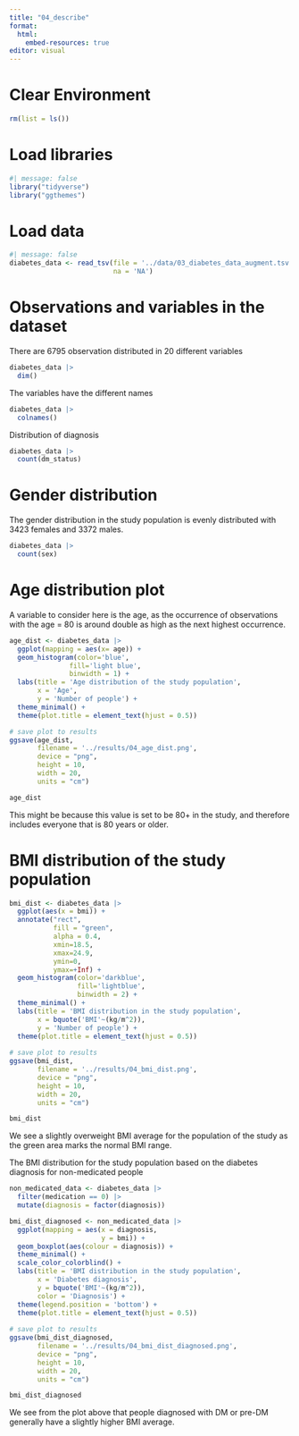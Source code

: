 ```yaml
---
title: "04_describe"
format:
  html:
    embed-resources: true
editor: visual
---
```


# Clear Environment

```r
rm(list = ls())
```

# Load libraries

```r
#| message: false
library("tidyverse")
library("ggthemes")
```

# Load data

```r
#| message: false
diabetes_data <- read_tsv(file = '../data/03_diabetes_data_augment.tsv',
                          na = 'NA')

```

# Observations and variables in the dataset

There are 6795 observation distributed in 20 different variables

```r
diabetes_data |>
  dim()
```

The variables have the different names

```r
diabetes_data |> 
  colnames()
```

Distribution of diagnosis

```r
diabetes_data |>
  count(dm_status)
```

# Gender distribution

The gender distribution in the study population is evenly distributed with 3423 females and 3372 males.

```r
diabetes_data |>
  count(sex)
```

# Age distribution plot

A variable to consider here is the age, as the occurrence of observations with the age = 80 is around double as high as the next highest occurrence.

```r
age_dist <- diabetes_data |> 
  ggplot(mapping = aes(x= age)) +
  geom_histogram(color='blue',
               fill='light blue',
               binwidth = 1) +
  labs(title = 'Age distribution of the study population',
       x = 'Age',
       y = 'Number of people') +
  theme_minimal() +
  theme(plot.title = element_text(hjust = 0.5))

# save plot to results 
ggsave(age_dist, 
       filename = '../results/04_age_dist.png',
       device = "png",
       height = 10, 
       width = 20, 
       units = "cm")

age_dist

```

This might be because this value is set to be 80+ in the study, and therefore includes everyone that is 80 years or older.

# BMI distribution of the study population

```r
bmi_dist <- diabetes_data |>
  ggplot(aes(x = bmi)) +
  annotate("rect", 
           fill = "green", 
           alpha = 0.4, 
           xmin=18.5, 
           xmax=24.9, 
           ymin=0, 
           ymax=+Inf) +
  geom_histogram(color='darkblue', 
                 fill='lightblue', 
                 binwidth = 2) +
  theme_minimal() +
  labs(title = 'BMI distribution in the study population',
       x = bquote('BMI'~(kg/m^2)),
       y = 'Number of people') +
  theme(plot.title = element_text(hjust = 0.5))
  
# save plot to results 
ggsave(bmi_dist, 
       filename = '../results/04_bmi_dist.png',
       device = "png",
       height = 10, 
       width = 20, 
       units = "cm")

bmi_dist
```

We see a slightly overweight BMI average for the population of the study as the green area marks the normal BMI range.

The BMI distribution for the study population based on the diabetes diagnosis for non-medicated people

```r
non_medicated_data <- diabetes_data |>
  filter(medication == 0) |> 
  mutate(diagnosis = factor(diagnosis))

bmi_dist_diagnosed <- non_medicated_data |> 
  ggplot(mapping = aes(x = diagnosis,
                       y = bmi)) +
  geom_boxplot(aes(colour = diagnosis)) +
  theme_minimal() +
  scale_color_colorblind() +
  labs(title = 'BMI distribution in the study population',
       x = 'Diabetes diagnosis',
       y = bquote('BMI'~(kg/m^2)),
       color = 'Diagnosis') +
  theme(legend.position = 'bottom') +
  theme(plot.title = element_text(hjust = 0.5))
  
# save plot to results 
ggsave(bmi_dist_diagnosed, 
       filename = '../results/04_bmi_dist_diagnosed.png',
       device = "png",
       height = 10, 
       width = 20, 
       units = "cm")

bmi_dist_diagnosed
```

We see from the plot above that people diagnosed with DM or pre-DM generally have a slightly higher BMI average.
